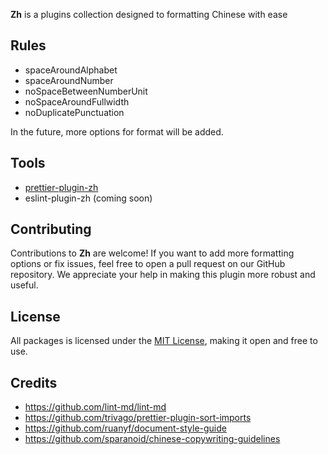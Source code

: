 
<Logo size={120} />

**Zh** is a plugins collection designed to formatting Chinese with ease

## Rules

- spaceAroundAlphabet
- spaceAroundNumber
- noSpaceBetweenNumberUnit
- noSpaceAroundFullwidth
- noDuplicatePunctuation

In the future, more options for format will be added.

## Tools

- [prettier-plugin-zh](/prettier-plugin-zh)
- eslint-plugin-zh (coming soon)

## Contributing

Contributions to **Zh** are welcome! If you want to add more formatting options or fix issues, feel
free to open a pull request on our GitHub repository. We appreciate your help in making this plugin
more robust and useful.

## License

All packages is licensed under the [MIT License](https://opensource.org/licenses/MIT), making it
open and free to use.

## Credits

- https://github.com/lint-md/lint-md
- https://github.com/trivago/prettier-plugin-sort-imports
- https://github.com/ruanyf/document-style-guide
- https://github.com/sparanoid/chinese-copywriting-guidelines
